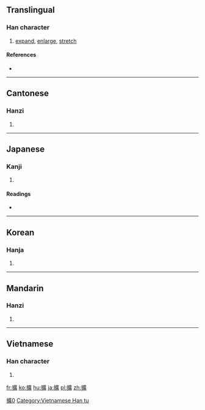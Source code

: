 {{also|扩}}
==Translingual==
{{ja-forms|[[拡]]|[[扩]]|[[擴]]}}
===Han character===
{{Han char|rn=64|rad=手|as=15|sn=18|four=5008<sub>6</sub>|canj=手戈廿金 (QITC)}}

# [[expand]], [[enlarge]], [[stretch]]

====References====
* {{Han ref|kx=0461.040|dkj=12895|dj=0810.120|hdz=31975.060|uh=64F4|ud=25844|bh=C258|bd=49752}}

----

==Cantonese==

===Hanzi===
{{yue-hanzi|jyut=[[gwok3]], [[kong3]], [[kwok3]], [[kwong3]]|y=gwok3, kong3, kwok3, kwong3|sim=扩}}

# {{defn|lang=yue|sort=手15}}

----

==Japanese==

===Kanji===
{{ja-kanji|grade=|rs=手15}}

# {{defn|lang=ja|sort=手15}}

====Readings====
* {{ja-readings|on=[[かく]] (kaku)|kun=[[ひろがる]] (hirogaru), [[ひろげる]] (hirogeru), [[はる]] (haru)}}

----

==Korean==

===Hanja===
{{ko-hanja|hangeul=[[확]], [[광]]|eumhun=|rv=hwak, gwang|mr=hwak, kwang|y=hwak, kwang}}

# {{defn|lang=ko|sort=手15}}

----

==Mandarin==

===Hanzi===
{{cmn-hanzi|sim=扩|pin=[[kuò]] ([[kuo4]])|wg=k'uo<sup>4</sup>}}

# {{defn|lang=cmn|sort=手15}}

----

==Vietnamese==

===Han character===
{{vi-readings|rs=手15| hanviet = [[quẳng]], [[huếch]], [[khoác]], [[khoách]], [[khuếch]]}}

# {{defn|lang=vi|sort=手15}}

[[Category:CJKV characters simplified differently in Japan and China|擴0]]
[[Category:Vietnamese Han tu]]

[[fr:擴]]
[[ko:擴]]
[[hu:擴]]
[[ja:擴]]
[[pl:擴]]
[[zh:擴]]